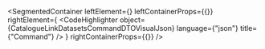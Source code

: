 
<SegmentedContainer
  leftElement={<CatalogueLinkDatasetsCommandDTODesc />}
  leftContainerProps={{}}
  rightElement={
    <CodeHighlighter
      object={CatalogueLinkDatasetsCommandDTOVisualJson}
      language={"json"}
      title={"Command"}
    />
  }
  rightContainerProps={{}}
/>
